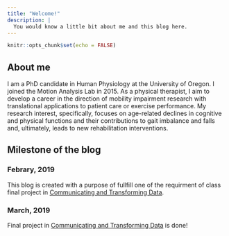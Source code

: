 ```yaml
---
title: "Welcome!"
description: |
  You would know a little bit about me and this blog here. 
---
```


```r
knitr::opts_chunk$set(echo = FALSE)
```


## About me  

I am a PhD candidate in Human Physiology at the University of Oregon. I joined the Motion Analysis Lab in 2015. As a physical therapist, I aim to develop a career in the direction of mobility impairment research with translational applications to patient care or exercise performance. My research interest, specifically, focuses on age-related declines in cognitive and physical functions and their contributions to gait imbalance and falls and, ultimately, leads to new rehabilitation interventions.

## Milestone of the blog

### Febrary, 2019

This blog is created with a purpose of fullfill one of the requirment of class final project in [Communicating and Transforming Data](https://uo-datasci-specialization.github.io/c2-communicate_transform_data/).

### March, 2019  

Final project in [Communicating and Transforming Data](https://uo-datasci-specialization.github.io/c2-communicate_transform_data/) is done! 